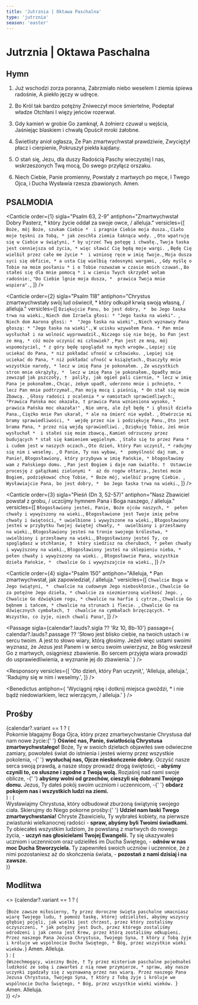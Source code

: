 ```yaml
---
title: 'Jutrznia | Oktawa Paschalna'
type: 'jutrznia'
season: 'easter'
---
```


# Jutrznia | Oktawa Paschalna

<OpeningVersicle />

## Hymn

1. Już wschodzi zorza poranna,
   Zabrzmiało niebo weselem
   I ziemia śpiewa radośnie,
   A piekło jęczy w udręce.

2. Bo Król tak bardzo potężny
   Zniweczył moce śmiertelne,
   Podeptał władze Otchłani
   I więzy jeńców rozerwał.

3. Gdy kamień w grobie Go zamknął,
   A żołnierz czuwał u wejścia,
   Jaśniejąc blaskiem i chwałą
   Opuścił mroki żałobne.

4. Świetlisty anioł ogłasza,
   Że Pan zmartwychwstał prawdziwie,
   Zwyciężył płacz i cierpienie,
   Pokruszył piekła kajdany.

5. O stań się, Jezu, dla duszy
   Radością Paschy wieczystej
   I nas, wskrzeszonych Twą mocą,
   Do swego przyłącz orszaku.

6. Niech Ciebie, Panie promienny,
   Powstały z martwych po męce,
   I Twego Ojca, i Ducha
   Wysławia rzesza zbawionych. Amen.

## PSALMODIA

<Canticle
  order={1}
  sigla="Psalm 63, 2-9"
  antiphon="Zmartwychwstał Dobry Pasterz, * który życie oddał za swoje owce, / alleluja."
  versicles={[
    `Boże, mój Boże, szukam Ciebie * 
i pragnie Ciebie moja dusza.`,
    `Ciało moje tęskni za Tobą, *
jak zeschła ziemia łaknąca wody. `,
    `Oto wpatruję się w Ciebie w świątyni, *
by ujrzeć Twą potęgę i chwałę.`,
    `Twoja łaska jest cenniejsza od życia, *
więc sławić Cię będą moje wargi. `,
    `Będę Cię wielbił przez całe me życie * 
i wzniosę ręce w imię Twoje.`,
    `Moja dusza syci się obficie, *
a usta Cię wielbią radosnymi wargami, `,
    `Gdy myślę o Tobie na moim posłaniu *
i o Tobie rozważam w czasie moich czuwań.`,
    `Bo stałeś się dla mnie pomocą *
i w cieniu Twych skrzydeł wołam radośnie:`,
    `"Do Ciebie lgnie moja dusza, * 
prawica Twoja mnie wspiera".`,
  ]}
/>

<Canticle
  order={2}
  sigla="Psalm 118"
  antiphon="Chrystus zmartwychwstały swój lud oświecił, * który odkupił krwią swoją własną, / alleluja."
  versicles={[
    `Dziękujcie Panu, bo jest dobry, * 
bo Jego łaska trwa na wieki.`,
    `Niech dom Izraela głosi: *
"Jego łaska na wieki". `,
    `Niech dom Aarona głosi: * 
"Jego łaska na wieki".`,
    `Niech wyznawcy Pana głoszą: *
"Jego łaska na wieki".`,
    `W ucisku wzywałem Pana. *
Pan mnie wysłuchał i na wolność wyprowadził.`,
    `Niczego się nie boję, bo Pan jest ze mną, *
cóż może uczynić mi człowiek? `,
    `Pan jest ze mną, mój wspomożyciel, *
z góry będę spoglądał na mych wrogów.`,
    `Lepiej się uciekać do Pana, *
niż pokładać ufność w człowieku. `,
    `Lepiej się uciekać do Pana, *
niż pokładać ufność w książętach.`,
    `Osaczyły mnie wszystkie narody, *
lecz w imię Pana je pokonałem. `,
    `Ze wszystkich stron mnie okrążyły, * 
lecz w imię Pana je pokonałem.`,
    `Opadły mnie zewsząd jak pszczoły, † 
paliły, jak ogień pali ciernie, *
lecz w imię Pana je pokonałem.`,
    `Chcąc, żebym upadł, uderzono mnie i pchnięto, * 
lecz Pan mnie podtrzymał.`,
    `Pan moją mocą i pieśnią, *
On stał się moim Zbawcą. `,
    `Głosy radości z ocalenia *
w namiotach sprawiedliwych:`,
    `"Prawica Pańska moc okazała, †
prawica Pana wzniesiona wysoko, *
prawica Pańska moc okazała!" `,
    `Nie umrę, ale żył będę *
i głosił dzieła Pana.`,
    `Ciężko mnie Pan ukarał, *
ale na śmierć nie wydał. `,
    `Otwórzcie mi bramy sprawiedliwości, * 
wejdę przez nie i podziękuję Panu.`,
    `Oto jest brama Pana, *
przez nią wejdą sprawiedliwi. `,
    `Dziękuję Tobie, żeś mnie wysłuchał * 
i stałeś się moim zbawcą.`,
    `Kamień odrzucony przez budujących *
stał się kamieniem węgielnym. `,
    `Stało się to przez Pana *
i cudem jest w naszych oczach.`,
    `Oto dzień, który Pan uczynił, *
radujmy się nim i weselmy. `,
    `O Panie, Ty nas wybaw, * 
pomyślność daj nam, o Panie!`,
    `Błogosławiony, który przybywa w imię Pańskie, *
błogosławimy wam z Pańskiego domu. `,
    `Pan jest Bogiem i daje nam światło. † 
Ustawcie procesję z gałązkami zielonymi * 
aż do rogów ołtarza.`,
    `Jesteś moim Bogiem, podziękować chcę Tobie, *
Boże mój, wielbić pragnę Ciebie. `,
    `Wysławiajcie Pana, bo jest dobry, * 
bo Jego łaska trwa na wieki.`,
  ]}
/>

<Canticle
  order={3}
  sigla="Pieśń (Dn 3, 52-57)"
  antiphon="Nasz Zbawiciel powstał z grobu, / uczcijmy hymnem Pana i Boga naszego, / alleluja."
  versicles={[
    `Błogosławiony jesteś, Panie, Boże ojców naszych, * 
pełen chwały i wywyższony na wieki.`,
    `Błogosławione jest Twoje imię pełne chwały i świętości, *
uwielbione i wywyższone na wieki.`,
    `Błogosławiony jesteś w przybytku Twojej świętej chwały, * 
uwielbiony i przesławny na wieki.`,
    `Błogosławiony jesteś na tronie swojego królestwa, *
uwielbiony i przesławny na wieki.`,
    `Błogosławiony jesteś Ty, co spoglądasz w otchłanie, † 
który siedzisz na cherubach, *
pełen chwały i wywyższony na wieki.`,
    `Błogosławiony jesteś na sklepieniu nieba, *
pełen chwały i wywyższony na wieki. `,
    `Błogosławcie Pana, wszystkie dzieła Pańskie, * 
chwalcie Go i wywyższajcie na wieki.`,
  ]}
/>

<Canticle
  order={4}
  sigla="Psalm 150"
  antiphon="Alleluja, * Pan zmartwychwstał, jak zapowiedział, / alleluja."
  versicles={[
    `Chwalcie Boga w Jego świątyni, * 
chwalcie na cudownym Jego nieboskłonie.`,
    `Chwalcie Go za potężne Jego dzieła, *
chwalcie za niezmierzoną wielkość Jego. `,
    `Chwalcie Go dźwiękiem rogu, *
chwalcie na harfie i cytrze.`,
    `Chwalcie Go bębnem i tańcem, *
chwalcie na strunach i flecie. `,
    `Chwalcie Go na dźwięcznych cymbałach, † 
chwalcie na cymbałach brzęczących. * 
Wszystko, co żyje, niech chwali Pana!`,
  ]}
/>

<Passage
  sigla={calendar?.lauds?.sigla ?? 'Rz 10, 8b-10'}
  passage={
    calendar?.lauds?.passage ??
    'Słowo jest blisko ciebie, na twoich ustach i w sercu twoim. A jest to słowo wiary, którą głosimy. Jeżeli więc ustami swoimi wyznasz, że Jezus jest Panem i w sercu swoim uwierzysz, że Bóg wskrzesił Go z martwych, osiągniesz zbawienie. Bo sercem przyjęta wiara prowadzi do usprawiedliwienia, a wyznanie jej do zbawienia.'
  }
/>

<Responsory
  versicles={[
    'Oto dzień, który Pan uczynił,',
    'Alleluja, alleluja.',
    'Radujmy się w nim i weselmy.',
  ]}
/>

<Benedictus
  antiphon={
    'Wyciągnij rękę i dotknij miejsca gwoździ, * i nie bądź niedowiarkiem, lecz wierzącym, / alleluja.'
  }
/>

## Prośby

<List>
  {calendar?.variant == 1 ? (
    <div className="space-y-2">
      <ListItem>
        Pokornie błagajmy Boga Ojca, który przez zmartwychwstanie Chrystusa dał
        nam nowe życie:{' '}
        <b>Oświeć nas, Panie, światłością Chrystusa zmartwychwstałego!</b>
      </ListItem>
      <ListItem>
        Boże, Ty w swoich dziełach objawiłeś swe odwieczne zamiary, powołałeś
        świat do istnienia i jesteś wierny przez wszystkie pokolenia, -{' '}
        <b>wysłuchaj nas, Ojcze nieskończenie dobry.</b>
      </ListItem>
      <ListItem>
        Oczyść nasze serca swoją prawdą, a nasze stopy prowadź drogą świętości,
        - <b>abyśmy czynili to, co słuszne i zgodne z Twoją wolą.</b>
      </ListItem>
      <ListItem>
        Rozjaśnij nad nami swoje oblicze, -{' '}
        <b>abyśmy wolni od grzechów, cieszyli się dobrami Twojego domu.</b>
      </ListItem>
      <ListItem>
        Jezus, Ty dałeś pokój swoim uczniom i uczennicom, -{' '}
        <b>obdarz pokojem nas i wszystkich ludzi na ziemi.</b>
      </ListItem>
    </div>
  ) : (
    <div className="space-y-2">
      <ListItem>
        Wysławiajmy Chrystusa, który odbudował zburzoną świątynię swojego ciała.
        Skierujmy do Niego pokorne prośby:{' '}
        <b>Udziel nam łaski Twego zmartwychwstania!</b>
      </ListItem>
      <ListItem>
        Chryste Zbawicielu, Ty wybrałeś kobiety, na pierwsze zwiastunki
        wielkanocnej radości - <b>spraw, abyśmy byli Twoimi świadkami.</b>
      </ListItem>
      <ListItem>
        Ty obiecałeś wszystkim ludziom, że powstaną z martwych do nowego życia,
        - <b>uczyń nas głosicielami Twojej Ewangelii.</b>
      </ListItem>
      <ListItem>
        Ty się ukazywałeś uczniom i uczennicom oraz udzieliłeś im Ducha
        Świętego, - <b>odnów w nas moc Ducha Stworzyciela.</b>
      </ListItem>
      <ListItem>
        Ty zapewniłeś swoich uczniów i uczennice, że z nimi pozostaniesz aż do
        skończenia świata, - <b>pozostań z nami dzisiaj i na zawsze.</b>
      </ListItem>
    </div>
  )}
</List>

<CustomIntercessions type="lauds" />

<KyrieEleison />

<LordsPrayer />

## Modlitwa

<>
  {calendar?.variant == 1 ? (
    <div>
      {`Boże zawsze miłosierny, Ty przez doroczne święta paschalne umacniasz wiarę Twojego ludu, † pomnóż łaskę, której udzieliłeś, abyśmy wszyscy głębiej pojęli, jak wielki jest chrzest, przez który zostaliśmy oczyszczeni, * jak potężny jest Duch, przez którego zostaliśmy odrodzeni i jak cenna jest Krew, przez którą zostaliśmy odkupieni. Przez naszego Pana Jezusa Chrystusa, Twojego Syna, † który z Tobą żyje i króluje we wspólnocie Ducha Świętego, * Bóg, przez wszystkie wieki wieków.`}
      <R>Amen. Alleluja.</R>
    </div>
  ) : (
    <div>
      {`Wszechmogący, wieczny Boże, † Ty przez misterium paschalne pojednałeś ludzkość ze sobą i zawarłeś z nią nowe przymierze, * spraw, aby nasze uczynki zgadzały się z wyznawaną przez nas wiarą. Przez naszego Pana Jezusa Chrystusa, Twojego Syna, † który z Tobą żyje i króluje we wspólnocie Ducha Świętego, * Bóg, przez wszystkie wieki wieków. `}
      <R>Amen. Alleluja.</R>
    </div>
  )}
</>

<BlessingAndConcludingVersicle />
